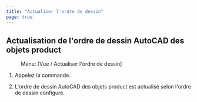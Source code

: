 ```yaml
---
title: "Actualiser l'ordre de dessin"
page: true
---
```

## Actualisation de l&#39;ordre de dessin AutoCAD des objets  <Placeholder>product</Placeholder> 
<GeoDesigner> <Menu> Menu: [Vue / Actualiser l'ordre de dessin] </Menu> 


1. Appelez la commande.


2. L&#39;ordre de dessin AutoCAD des objets <Placeholder>product</Placeholder> est actualis&#233; selon l&#39;ordre de dessin configur&#233;.





</GeoDesigner>
